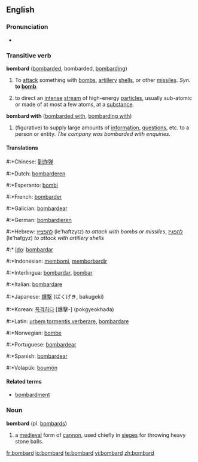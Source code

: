 {{rfc}}
==English==

===Pronunciation===
*{{audio|en-us-bombard.ogg|Audio (US)}}

===Transitive verb===
{{rfc-trverb|Transitive verb}}
'''bombard''' ([[bombarded]], bombarded, [[bombarding]])

# To [[attack]] something with [[bomb]]s, [[artillery]] [[shell]]s, or other [[missile]]s. ''Syn.'' '''to [[bomb]]'''.
# {{physics}} to direct an [[intense]] [[stream]] of high-energy [[particle]]s, usually sub-atomic or made of at most a few atoms, at a [[substance]].

'''bombard with''' ([[bombarded with]], [[bombarding with]])
# (figurative) to supply large amounts of [[information]], [[questions]], etc. to a person or entity. ''The company was bombarded with enquiries.''

====Translations====
{{top}}
#:*Chinese: [[到炸弹]]
#:*Dutch: [[bombarderen]]
#:*Esperanto: [[bombi]]
#:*French: [[bombarder]]
#:*Galician: [[bombardear]]
#:*German: [[bombardieren]]
#:*Hebrew: [[להפציץ]] (le'haftzytz) ''to attack with bombs or missiles'', [[להפגיז]] (le'hafgyz) ''to attack with artillery shells''
#:* [[Ido]]: [[bombardar]]
#:*Indonesian: [[bom|membomi]], [[borbardir|memborbardir]]
{{mid}}
#:*Interlingua: [[bombardar]], [[bombar]]
#:*Italian: [[bombardare]]
#:*Japanese: [[爆撃]] (ばくげき, bakugeki)
#:*Korean: [[폭격하다]] [爆擊-] (pokgyeokhada)
#:*Latin: [[urbem tormentis verberare]], [[bombardare]]
#:*Norwegian: [[bombe]]
#:*Portuguese: [[bombardear]]
#:*Spanish: [[bombardear]]
#:*Volapük: [[boumön]]
{{bottom}}

====Related terms====
*[[bombardment]]

===Noun===
'''bombard''' (pl. [[bombards]])

# a [[medieval]] form of [[cannon]], used chiefly in [[siege]]s for throwing heavy stone balls.

[[fr:bombard]]
[[io:bombard]]
[[te:bombard]]
[[vi:bombard]]
[[zh:bombard]]